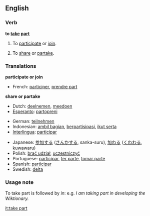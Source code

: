 ==English==

===Verb===
'''to [[take]] [[part]]'''
# {{idiom}} To [[participate]] or [[join]].
# {{idiom}} To [[share]] or [[partake]].

===Translations===
'''participate or join'''
*French: [[participer]], [[prendre part]]

'''share or partake'''

{{checktrans}}
{{top}}
*Dutch: [[deelnemen]], [[meedoen]]
*[[Esperanto]]: [[partopreni]]

*German: [[teilnehmen]]
*Indonesian: [[ambil bagian]], [[partisipasi|berpartisipasi]], [[ikut serta]]
*[[Interlingua]]: [[participar]]
{{mid}}
*Japanese: [[参加]]する ([[さんか]]する, sanka-suru), [[加わる]] ([[くわわる]], kuwawaru)
*Polish: [[brać udział]], [[uczestniczyć]]
*Portuguese: [[participar]], [[ter parte]], [[tomar parte]]
*Spanish: [[participar]]
*Swedish: [[delta]]
{{bottom}}

===Usage note===
To take part is followed by ''in'': e.g. ''I am taking part in developing the Wiktionary.''

[[it:take part]]